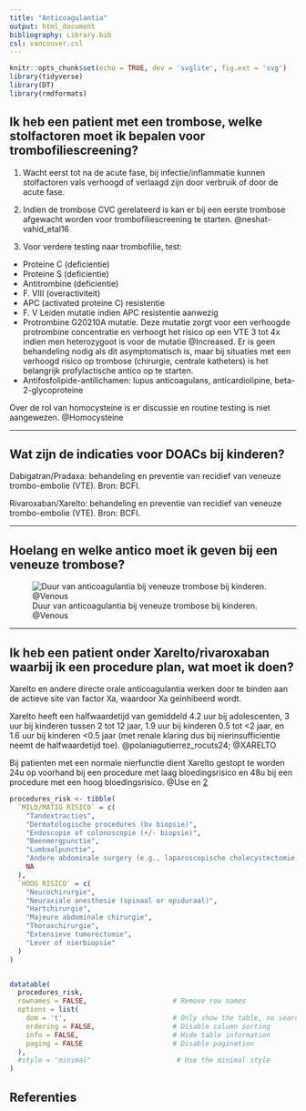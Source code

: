 ```yaml
---
title: "Anticoagulantia"
output: html_document
bibliography: Library.bib
csl: vancouver.csl
---
```


```r
knitr::opts_chunk$set(echo = TRUE, dev = 'svglite', fig.ext = 'svg')
library(tidyverse)
library(DT)
library(rmdformats)
```


## Ik heb een patient met een trombose, welke stolfactoren moet ik bepalen voor trombofiliescreening?

1. Wacht eerst tot na de acute fase, bij infectie/inflammatie kunnen
stolfactoren vals verhoogd of verlaagd zijn door verbruik of door de
acute fase. 

2. Indien de trombose CVC gerelateerd is kan er bij een eerste trombose afgewacht worden voor trombofiliescreening te starten. @neshat-vahid_etal16

3. Voor verdere testing naar trombofilie, test:

-   Proteine C (deficientie)
-   Proteine S (deficientie)
-   Antitrombine (deficientie)
-   F. VIII (overactiviteit)
-   APC (activated proteine C) resistentie
-   F. V Leiden mutatie indien APC resistentie aanwezig
-   Protrombine G20210A mutatie. Deze mutatie zorgt voor een verhoogde protrombine concentratie en verhoogt het risico op een VTE 3 tot 4x indien men heterozygoot is voor de mutatie @Increased. Er is geen behandeling nodig als dit asymptomatisch is, maar bij situaties met een verhoogd risico op trombose (chirurgie, centrale katheters) is het belangrijk profylactische antico op te starten. 
-   Antifosfolipide-antilichamen: lupus anticoagulans, anticardiolipine, beta-2-glycoproteine

Over de rol van homocysteine is er discussie en routine testing is niet
aangewezen. @Homocysteine


---

## Wat zijn de indicaties voor DOACs bij kinderen?

Dabigatran/Pradaxa: behandeling en preventie van recidief van veneuze
trombo-embolie (VTE). Bron: BCFI.

Rivaroxaban/Xarelto: behandeling en preventie van recidief van veneuze
trombo-embolie (VTE). Bron: BCFI.


---

## Hoelang en welke antico moet ik geven bij een veneuze trombose?

![Duur van anticoagulantia bij veneuze trombose bij kinderen. @Venous](images/VTE.drawio.svg)


---

## Ik heb een patient onder Xarelto/rivaroxaban waarbij ik een procedure plan, wat moet ik doen?

Xarelto en andere directe orale anticoagulantia werken door te binden
aan de actieve site van factor Xa, waardoor Xa geïnhibeerd wordt.

Xarelto heeft een halfwaardetijd van gemiddeld 4.2 uur bij adolescenten,
3 uur bij kinderen tussen 2 tot 12 jaar, 1.9 uur bij kinderen 0.5 tot
\<2 jaar, en 1.6 uur bij kinderen \<0.5 jaar (met renale klaring dus bij
nierinsufficientie neemt de halfwaardetijd toe). @polaniagutierrez_rocuts24; @XARELTO


Bij patienten met een normale nierfunctie dient Xarelto gestopt te
worden 24u op voorhand bij een procedure met laag bloedingsrisico en 48u
bij een procedure met een hoog bloedingsrisico. @Use en
[2](https://cpthn.ca/wp-content/uploads/2023/01/CPTHN-Rivaroxaban-Guidance-Document_Final-Sep-2021-002.pdf)

```r
procedures_risk <- tibble(
  `MILD/MATIG RISICO` = c(
    "Tandextracties",
    "Dermatologische procedures (bv biopsie)",
    "Endoscopie of colonoscopie (+/- biopsie)",
    "Beenmergpunctie",
    "Lumbaalpunctie",
    "Andere abdominale surgery (e.g., laparoscopische cholecystectomie, herniaherstel)",
    NA
  ),
  `HOOG RISICO` = c(
    "Neurochirurgie",
    "Neuraxiale anesthesie (spinaal or epiduraal)",
    "Hartchirurgie",
    "Majeure abdominale chirurgie",
    "Thoraxchirurgie",
    "Extensieve tumorectomie",
    "Lever of nierbiopsie"
  )
)


datatable(
  procedures_risk,
  rownames = FALSE,                     # Remove row names
  options = list(
    dom = 't',                          # Only show the table, no search or pagination
    ordering = FALSE,                   # Disable column sorting
    info = FALSE,                       # Hide table information
    paging = FALSE                      # Disable pagination
  ),
  #style = "minimal"                     # Use the minimal style
)
```




## Referenties

::: #refs
:::